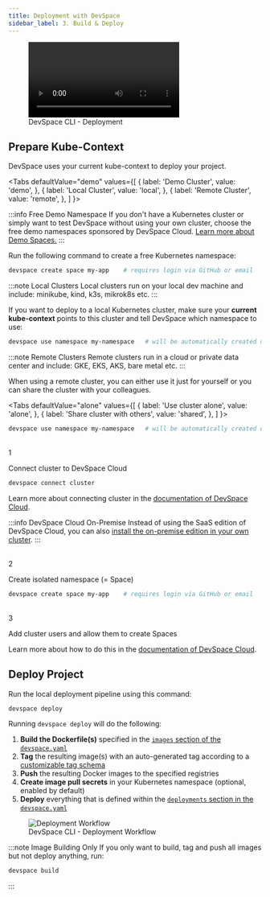 ```yaml
---
title: Deployment with DevSpace
sidebar_label: 3. Build & Deploy
---
```




<figure class="frame">
  <video controls loop autoplay="true">
    <source src="/cli/img/devspace-deploy.mp4" type="video/mp4" />
  </video>
  <figcaption>DevSpace CLI - Deployment</figcaption>
</figure>

## Prepare Kube-Context
DevSpace uses your current kube-context to deploy your project.

<Tabs
  defaultValue="demo"
  values={[
    { label: 'Demo Cluster', value: 'demo', },
    { label: 'Local Cluster', value: 'local', },
    { label: 'Remote Cluster', value: 'remote', },
  ]
}>
<TabItem value="demo">

:::info Free Demo Namespace
If you don't have a Kubernetes cluster or simply want to test DevSpace without using your own cluster, choose the free demo namespaces sponsored by DevSpace Cloud. [Learn more about Demo Spaces.](https://devspace.cloud/products/devspace-cloud#pricing)
:::

Run the following command to create a free Kubernetes namespace:
```bash
devspace create space my-app    # requires login via GitHub or email
```

<FragmentNoteCreateSpace/>

</TabItem>
<TabItem value="local">

:::note Local Clusters
Local clusters run on your local dev machine and include: minikube, kind, k3s, mikrok8s etc.
:::

If you want to deploy to a local Kubernetes cluster, make sure your **current kube-context** points to this cluster and tell DevSpace which namespace to use:

```bash
devspace use namespace my-namespace   # will be automatically created during deployment
```

<FragmentTipUseNamespace/>

</TabItem>
<TabItem value="remote">

:::note Remote Clusters
Remote clusters run in a cloud or private data center and include: GKE, EKS, AKS, bare metal etc.
:::

When using a remote cluster, you can either use it just for yourself or you can share the cluster with your colleagues.

<Tabs
  defaultValue="alone"
  values={[
    { label: 'Use cluster alone', value: 'alone', },
    { label: 'Share cluster with others', value: 'shared', },
  ]
}>
<TabItem value="alone">

```bash
devspace use namespace my-namespace   # will be automatically created during deployment
```

<FragmentTipUseNamespace/>

</TabItem>
<TabItem value="shared">

<br/>
<Step>1</Step>

Connect cluster to DevSpace Cloud
```bash
devspace connect cluster
```
Learn more about connecting cluster in the [documentation of DevSpace Cloud](https://devspace.cloud/cloud/docs/admin/getting-started/connect-clusters).

:::info DevSpace Cloud On-Premise
Instead of using the SaaS edition of DevSpace Cloud, you can also [install the on-premise edition in your own cluster](https://devspace.cloud/cloud/docs/admin/getting-started/setup#choose-saas-vs-on-premise).
:::

<br/>
<Step>2</Step>

Create isolated namespace (= Space)

```bash
devspace create space my-app    # requires login via GitHub or email
```

<FragmentNoteCreateSpace/>

<br/>
<Step>3</Step>

Add cluster users and allow them to create Spaces

Learn more about how to do this in the [documentation of DevSpace Cloud](https://devspace.cloud/cloud/docs/admin/getting-started/cluster-users).

</TabItem>
</Tabs>

</TabItem>
</Tabs>

## Deploy Project
Run the local deployment pipeline using this command:
```bash
devspace deploy
```

Running `devspace deploy` will do the following:

1. **Build the Dockerfile(s)** specified in the [`images` section of the `devspace.yaml`](../configuration/images/basics.mdx)
2. **Tag** the resulting image(s) with an auto-generated tag according to a [customizable tag schema](../configuration/images/basics.mdx)
3. **Push** the resulting Docker images to the specified registries
4. **Create image pull secrets** in your Kubernetes namespace (optional, enabled by default)
5. **Deploy** everything that is defined within the [`deployments` section in the `devspace.yaml`](../configuration/deployments/basics.mdx)

<figure>
  <img src="/cli/img/deployment-process-devspace.svg" alt="Deployment Workflow" />
  <figcaption>DevSpace CLI - Deployment Workflow</figcaption>
</figure>

:::note Image Building Only
If you only want to build, tag and push all images but not deploy anything, run:
```bash
devspace build
```
:::
